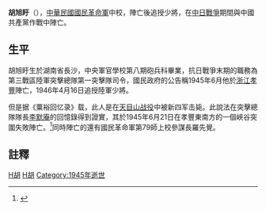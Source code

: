 '''胡旭盱'''（{{bd|1915年||1945年|6月21日}}），[[中華民國|中華民國]][[國民革命軍|國民革命軍]]中校，陣亡後追授少將，在[[中国抗日战争|中日戰爭]]期間與中國共產黨作戰中陣亡。
==生平==
胡旭盱生於湖南省長沙，中央軍官學校第八期砲兵科畢業，抗日戰爭末期的職務為第三戰區陸軍突擊總隊第一突擊隊司令，國民政府的公告稱1945年6月他於[[浙江|浙江]][[孝豐|孝豐]]陣亡，1946年4月16日追授陸軍少將。

但是据《粟裕回忆录》载，此人是在[[天目山战役|天目山战役]]中被新四军击毙。此說法在突擊總隊隊長[[李默庵|李默庵]]的回憶錄得到證實，其於1945年6月21日在孝豐東南方的一個峽谷突圍失敗陣亡。<ref>{{cite book|author=李默庵|title=世紀之履: 李默庵回憶錄|date=October 1995|publisher=中國文史出版社|isbn=978-750-340-732-1|pages=244}}</ref>同時陣亡的還有國民革命軍第79師上校參謀長羅先覺。
==註釋==
{{reflist}}

[[Category:中国抗日战争牺牲者|H胡]]
[[Category:中華民國大陸時期軍事人物|H胡]]
[[Category:1945年逝世|Category:1945年逝世]]